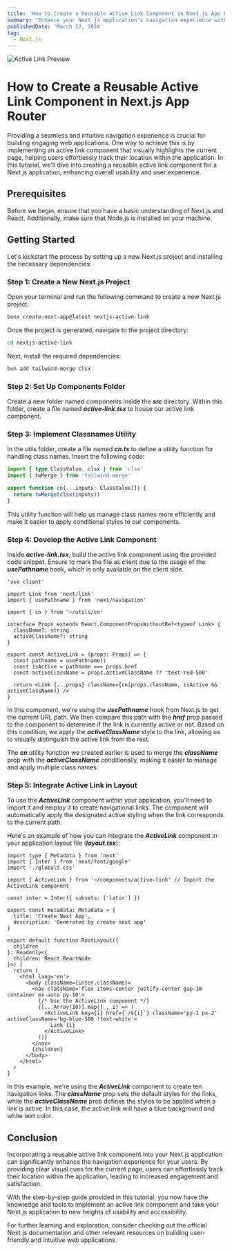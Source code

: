 ```yaml
---
title: 'How to Create a Reusable Active Link Component in Next.js App Router'
summary: "Enhance your Next.js application's navigation experience with a reusable active link component. This step-by-step guide will teach you how to implement an active link component that visually highlights the current page, improving user orientation and overall usability."
publishedDate: 'March 22, 2024'
tag:
  - Next.js
---
```


![Active Link Preview](https://res.cloudinary.com/bforbilly/image/upload/bforbilly/articles/active-link-component-nextjs/preview)

# How to Create a Reusable Active Link Component in Next.js App Router

Providing a seamless and intuitive navigation experience is crucial for building engaging web applications. One way to achieve this is by implementing an active link component that visually highlights the current page, helping users effortlessly track their location within the application. In this tutorial, we'll dive into creating a reusable active link component for a Next.js application, enhancing overall usability and user experience.

## Prerequisites

Before we begin, ensure that you have a basic understanding of Next.js and React. Additionally, make sure that Node.js is installed on your machine.

## Getting Started

Let's kickstart the process by setting up a new Next.js project and installing the necessary dependencies.

### Step 1: Create a New Next.js Project

Open your terminal and run the following command to create a new Next.js project:

```bash
bunx create-next-app@latest nextjs-active-link
```

Once the project is generated, navigate to the project directory:

```bash
cd nextjs-active-link
```

Next, install the required dependencies:

```bash
bun add tailwind-merge clsx
```

### Step 2: Set Up Components Folder

Create a new folder named components inside the **_src_** directory. Within this folder, create a file named **_active-link.tsx_** to house our active link component.

### Step 3: Implement Classnames Utility

In the utils folder, create a file named **_cn.ts_** to define a utility function for handling class names. Insert the following code:

```ts
import { type ClassValue, clsx } from 'clsx'
import { twMerge } from 'tailwind-merge'

export function cn(...inputs: ClassValue[]) {
  return twMerge(clsx(inputs))
}
```

This utility function will help us manage class names more efficiently and make it easier to apply conditional styles to our components.

### Step 4: Develop the Active Link Component

Inside **_active-link.tsx_**, build the active link component using the provided code snippet. Ensure to mark the file as client due to the usage of the **_usePathname_** hook, which is only available on the client side.

```tsx
'use client'

import Link from 'next/link'
import { usePathname } from 'next/navigation'

import { cn } from '~/utils/cn'

interface Props extends React.ComponentPropsWithoutRef<typeof Link> {
  className?: string
  activeClassName?: string
}

export const ActiveLink = (props: Props) => {
  const pathname = usePathname()
  const isActive = pathname === props.href
  const activeClassName = props.activeClassName ?? 'text-red-500'

  return <Link {...props} className={cn(props.className, isActive && activeClassName)} />
}
```

In this component, we're using the **_usePathname_** hook from Next.js to get the current URL path. We then compare this path with the **_href_** prop passed to the component to determine if the link is currently active or not. Based on this condition, we apply the **_activeClassName_** style to the link, allowing us to visually distinguish the active link from the rest.

The **_cn_** utility function we created earlier is used to merge the **_className_** prop with the **_activeClassName_** conditionally, making it easier to manage and apply multiple class names.

### Step 5: Integrate Active Link in Layout

To use the **_ActiveLink_** component within your application, you'll need to import it and employ it to create navigational links. The component will automatically apply the designated active styling when the link corresponds to the current path.

Here's an example of how you can integrate the **_ActiveLink_** component in your application layout file (**_layout.tsx_**):

```tsx
import type { Metadata } from 'next'
import { Inter } from 'next/font/google'
import './globals.css'

import { ActiveLink } from '~/components/active-link' // Import the ActiveLink component

const inter = Inter({ subsets: ['latin'] })

export const metadata: Metadata = {
  title: 'Create Next App',
  description: 'Generated by create next app'
}

export default function RootLayout({
  children
}: Readonly<{
  children: React.ReactNode
}>) {
  return (
    <html lang='en'>
      <body className={inter.className}>
        <nav className='flex items-center justify-center gap-10 container mx-auto py-10'>
          {/* Use the ActiveLink component */}
          {[...Array(10)].map((_, i) => (
            <ActiveLink key={i} href={`/${i}`} className='py-1 px-2' activeClassName='bg-blue-500 !text-white'>
              Link {i}
            </ActiveLink>
          ))}
        </nav>
        {children}
      </body>
    </html>
  )
}
```

In this example, we're using the **_ActiveLink_** component to create ten navigation links. The **_className_** prop sets the default styles for the links, while the **_activeClassName_** prop defines the styles to be applied when a link is active. In this case, the active link will have a blue background and white text color.

## Conclusion

Incorporating a reusable active link component into your Next.js application can significantly enhance the navigation experience for your users. By providing clear visual cues for the current page, users can effortlessly track their location within the application, leading to increased engagement and satisfaction.

With the step-by-step guide provided in this tutorial, you now have the knowledge and tools to implement an active link component and take your Next.js application to new heights of usability and accessibility.

For further learning and exploration, consider checking out the official Next.js documentation and other relevant resources on building user-friendly and intuitive web applications.
